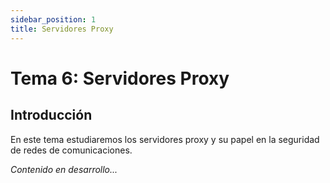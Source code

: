 ```yaml
---
sidebar_position: 1
title: Servidores Proxy
---
```


# Tema 6: Servidores Proxy

## Introducción

En este tema estudiaremos los servidores proxy y su papel en la seguridad de redes de comunicaciones.

*Contenido en desarrollo...*
